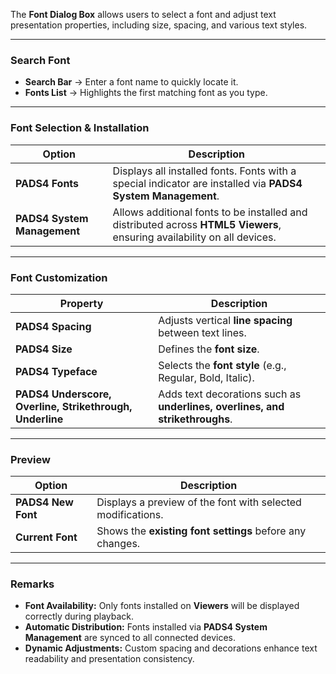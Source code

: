 The **Font Dialog Box** allows users to select a font and adjust text presentation properties, including size, spacing, and various text styles.

***

### **Search Font**

* **Search Bar** → Enter a font name to quickly locate it.
* **Fonts List** → Highlights the first matching font as you type.

***

### **Font Selection & Installation**

| **Option**                  | **Description**                                                                                                         |
| --------------------------- | ----------------------------------------------------------------------------------------------------------------------- |
| **PADS4 Fonts**             | Displays all installed fonts. Fonts with a special indicator are installed via **PADS4 System Management**.             |
| **PADS4 System Management** | Allows additional fonts to be installed and distributed across **HTML5 Viewers**, ensuring availability on all devices. |

***

### **Font Customization**

| **Property**                                             | **Description**                                                              |
| -------------------------------------------------------- | ---------------------------------------------------------------------------- |
| **PADS4 Spacing**                                        | Adjusts vertical **line spacing** between text lines.                        |
| **PADS4 Size**                                           | Defines the **font size**.                                                   |
| **PADS4 Typeface**                                       | Selects the **font style** (e.g., Regular, Bold, Italic).                    |
| **PADS4 Underscore, Overline, Strikethrough, Underline** | Adds text decorations such as **underlines, overlines, and strikethroughs**. |

***

### **Preview**

| **Option**         | **Description**                                             |
| ------------------ | ----------------------------------------------------------- |
| **PADS4 New Font** | Displays a preview of the font with selected modifications. |
| **Current Font**   | Shows the **existing font settings** before any changes.    |

***

### **Remarks**

* **Font Availability:** Only fonts installed on **Viewers** will be displayed correctly during playback.
* **Automatic Distribution:** Fonts installed via **PADS4 System Management** are synced to all connected devices.
* **Dynamic Adjustments:** Custom spacing and decorations enhance text readability and presentation consistency.
